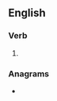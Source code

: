 ==English==

===Verb===
{{head|en|present participle}}

# {{present participle of|jupe|lang=en|nocat=1}}

===Anagrams===
* {{anagrams|en|a=gijnpu|Pingju}}